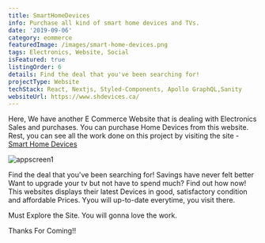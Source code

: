 ```yaml
---
title: SmartHomeDevices
info: Purchase all kind of smart home devices and TVs.
date: '2019-09-06'
category: eommerce
featuredImage: /images/smart-home-devices.png
tags: Electronics, Website, Social
isFeatured: true
listingOrder: 6
details: Find the deal that you've been searching for!
projectType: Website
techStack: React, Nextjs, Styled-Components, Apollo GraphQL,Sanity
websiteUrl: https://www.shdevices.ca/
---
```


Here, We have another E Commerce Website that is dealing with Electronics Sales and purchases. You can purchase Home Devices from this website.
Rest, you can see all the work done on this project by visiting the site - [Smart Home Devices](https://www.shdevices.ca/)

![appscreen1](../images/shdevices-home-page.png)

Find the deal that you've been searching for! Savings have never felt better Want to upgrade your tv but not have to spend much? Find out how now!
This websites displays their latest Devices in good, satisfactory condition and affordable Prices. Yyou will up-to-date everytime, you visit there.

Must Explore the Site.
You will gonna love the work.

Thanks For Coming!!
